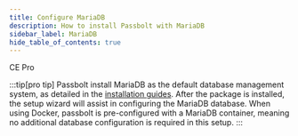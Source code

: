 ```yaml
---
title: Configure MariaDB
description: How to install Passbolt with MariaDB
sidebar_label: MariaDB
hide_table_of_contents: true
---
```


<div style={{display: "flex", gap: "1rem"}}>
  <Chips link="https://www.passbolt.com/ce/docker" isUnderMainTitle={true}>CE</Chips>
  <Chips link="https://www.passbolt.com/pricing/pro" isUnderMainTitle={true}>Pro</Chips>
</div>

:::tip[pro tip]
Passbolt install MariaDB as the default database management system, as detailed in the [installation guides](/hosting/install). After the package is installed, the setup wizard will assist in configuring the MariaDB database. When using Docker, passbolt is pre-configured with a MariaDB container, meaning no additional database configuration is required in this setup.
:::
